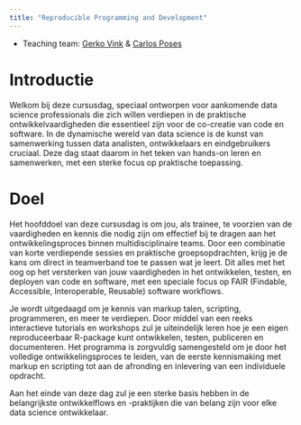 ```yaml
---
title: "Reproducible Programming and Development"
---
```


- Teaching team: [Gerko Vink](https://www.gerkovink.com) & [Carlos Poses](https://carlosposes.github.io)

# Introductie
Welkom bij deze cursusdag, speciaal ontworpen voor aankomende data science professionals die zich willen verdiepen in de praktische ontwikkelvaardigheden die essentieel zijn voor de co-creatie van code en software. In de dynamische wereld van data science is de kunst van samenwerking tussen data analisten, ontwikkelaars en eindgebruikers cruciaal. Deze dag staat daarom in het teken van hands-on leren en samenwerken, met een sterke focus op praktische toepassing.

# Doel
Het hoofddoel van deze cursusdag is om jou, als trainee, te voorzien van de vaardigheden en kennis die nodig zijn om effectief bij te dragen aan het ontwikkelingsproces binnen multidisciplinaire teams. Door een combinatie van korte verdiepende sessies en praktische groepsopdrachten, krijg je de kans om direct in teamverband toe te passen wat je leert. Dit alles met het oog op het versterken van jouw vaardigheden in het ontwikkelen, testen, en deployen van code en software, met een speciale focus op FAIR (Findable, Accessible, Interoperable, Reusable) software workflows.

Je wordt uitgedaagd om je kennis van markup talen, scripting, programmeren, en meer te verdiepen. Door middel van een reeks interactieve tutorials en workshops zul je uiteindelijk leren hoe je een eigen reproduceerbaar R-package kunt ontwikkelen, testen, publiceren en documenteren. Het programma is zorgvuldig samengesteld om je door het volledige ontwikkelingsproces te leiden, van de eerste kennismaking met markup en scripting tot aan de afronding en inlevering van een individuele opdracht.

Aan het einde van deze dag zul je een sterke basis hebben in de belangrijkste ontwikkelflows en -praktijken die van belang zijn voor elke data science ontwikkelaar.

